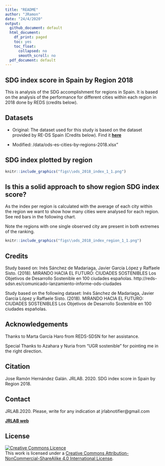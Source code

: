 ```yaml
---
title: "README"
author: "JRamon"
date: "24/4/2020"
output:
  github_document: default
  html_document:
    df_print: paged
    toc: yes
    toc_float:
      collapsed: no
      smooth_scroll: no
  pdf_document: default
---
```


## SDG index score in Spain by Region 2018

This is analysis of the SDG accomplishment for regions in Spain. It is based on the analysis of the performance for different cities within each region in 2018 done by REDS (credits below).

## Datasets

- Original: The dataset used for this study is based on the dataset provided by RE-DS Spain (Credits below). Find it [**here**](http://reds-sdsn.es/wp-content/uploads/2018/10/Spanish-Cities-Index_para-publicacio%CC%81n-web.xlsx)

- Modified: /data/ods-es-cities-by-regions-2018.xlsx"


## SDG index plotted by region


```r
knitr::include_graphics("figs\\ods_2018_index_1_1.png")
```


## Is this a solid approach to show region SDG index score?

As the index per region is calculated with the average of each city within the region we want to show how many cities were analysed for each region. See red bars in the following chart.

Note the regions with one single observed city are present in both extremes of the ranking.

```r
knitr::include_graphics("figs\\ods_2018_index_region_1_1.png")
```

## Credits

Study based on:
Inés Sánchez de Madariaga, Javier García López y Raffaele Sisto. (2018). MIRANDO HACIA EL FUTURO: CIUDADES SOSTENIBLES Los Objetivos de Desarrollo Sostenible en 100 ciudades españolas. 
http://reds-sdsn.es/comunicado-lanzamiento-informe-ods-ciudades

Study based on the following dataset:
Inés Sánchez de Madariaga, Javier García López y Raffaele Sisto. (2018). MIRANDO HACIA EL FUTURO: CIUDADES SOSTENIBLES Los Objetivos de Desarrollo Sostenible en 100 ciudades españolas.

## Acknowledgements

Thanks to Marta García Haro from REDS-SDSN for her assistance.

Special Thanks to Azahara y Nuria from "UGR sostenible" for pointing me in the right direction.

## Citation
Jose Ramón Hernández Galán. JRLAB. 2020. SDG index score in Spain by Region 2018.

## Contact
JRLAB.2020. Please, write for any indication at jrlabnotifier@gmail.com

[**JRLAB web**](https://sites.google.com/view/jrlabportfolio)

## License

<a rel="license" href="http://creativecommons.org/licenses/by-nc-sa/4.0/"><img alt="Creative Commons Licence" style="border-width:0" src="https://i.creativecommons.org/l/by-nc-sa/4.0/88x31.png" /></a><br />This work is licensed under a <a rel="license" href="http://creativecommons.org/licenses/by-nc-sa/4.0/">Creative Commons Attribution-NonCommercial-ShareAlike 4.0 International License</a>.

